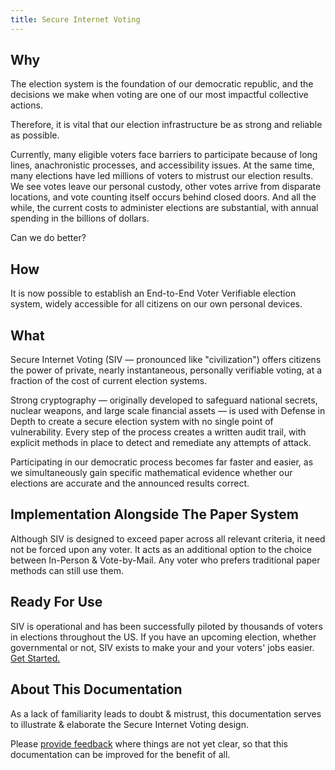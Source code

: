 ```yaml
---
title: Secure Internet Voting
---
```


## Why

The election system is the foundation of our democratic republic, and the decisions we make when voting are one of our most impactful collective actions.

Therefore, it is vital that our election infrastructure be as strong and reliable as possible.

Currently, many eligible voters face barriers to participate because of long lines, anachronistic processes, and accessibility issues. At the same time, many elections have led millions of voters to mistrust our election results. We see votes leave our personal custody, other votes arrive from disparate locations, and vote counting itself occurs behind closed doors. And all the while, the current costs to administer elections are substantial, with annual spending in the billions of dollars.

Can we do better?

## How

It is now possible to establish an End-to-End Voter Verifiable election system, widely accessible for all citizens on our own personal devices.

## What

Secure Internet Voting (SIV — pronounced like "civilization") offers citizens the power of private, nearly instantaneous, personally verifiable voting, at a fraction of the cost of current election systems.

Strong cryptography — originally developed to safeguard national secrets, nuclear weapons, and large scale financial assets — is used with Defense in Depth to create a secure election system with no single point of vulnerability. Every step of the process creates a written audit trail, with explicit methods in place to detect and remediate any attempts of attack.

Participating in our democratic process becomes far faster and easier, as we simultaneously gain specific mathematical evidence whether our elections are accurate and the announced results correct.

## Implementation Alongside The Paper System

Although SIV is designed to exceed paper across all relevant criteria, it need not be forced upon any voter. It acts as an additional option to the choice between In-Person & Vote-by-Mail. Any voter who prefers traditional paper methods can still use them.

## Ready For Use

SIV is operational and has been successfully piloted by thousands of voters in elections throughout the US. If you have an upcoming election, whether governmental or not, SIV exists to make your and your voters' jobs easier. [Get Started.](https://siv.org/admin)

## About This Documentation

As a lack of familiarity leads to doubt & mistrust, this documentation serves to illustrate & elaborate the Secure Internet Voting design.

Please [provide feedback](mailto:team@siv.org) where things are not yet clear, so that this documentation can be improved for the benefit of all.
